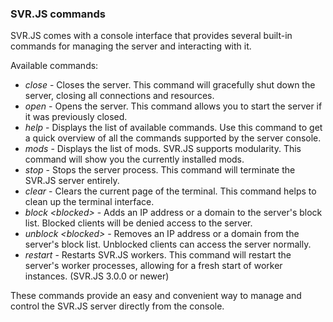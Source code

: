 ### SVR.JS commands

SVR.JS comes with a console interface that provides several built-in commands for managing the server and interacting with it.

Available commands:

- _close_ - Closes the server. This command will gracefully shut down the server, closing all connections and resources.
- _open_ - Opens the server. This command allows you to start the server if it was previously closed.
- _help_ - Displays the list of available commands. Use this command to get a quick overview of all the commands supported by the server console.
- _mods_ - Displays the list of mods. SVR.JS supports modularity. This command will show you the currently installed mods.
- _stop_ - Stops the server process. This command will terminate the SVR.JS server entirely.
- _clear_ - Clears the current page of the terminal. This command helps to clean up the terminal interface.
- _block &lt;blocked&gt;_ - Adds an IP address or a domain to the server's block list. Blocked clients will be denied access to the server.
- _unblock &lt;blocked&gt;_ - Removes an IP address or a domain from the server's block list. Unblocked clients can access the server normally.
- _restart_ - Restarts SVR.JS workers. This command will restart the server's worker processes, allowing for a fresh start of worker instances. (SVR.JS 3.0.0 or newer)

These commands provide an easy and convenient way to manage and control the SVR.JS server directly from the console.

